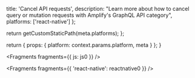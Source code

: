 
  title: 'Cancel API requests',
  description: "Learn more about how to cancel query or mutation requests with Amplify's GraphQL API category",
  platforms: ['react-native']
};

  return getCustomStaticPath(meta.platforms);
};

  return {
    props: {
      platform: context.params.platform,
      meta
    }
  };
}


<Fragments fragments={{ js: js0 }} />


<Fragments fragments={{ 'react-native': reactnative0 }} />

